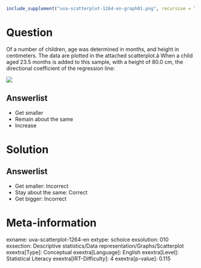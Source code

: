 ```r
include_supplement("uva-scatterplot-1264-en-graph01.png", recursive = TRUE)
```

Question
========

Of a number of children, age was determined in months, and height in centimeters. The data are plotted in the attached scatterplot.â When a child aged 23.5 months is added to this sample, with a height of 80.0 cm, the directional coefficient of the regression line:

![](uva-scatterplot-1264-en-graph01.png)

Answerlist
----------

* Get smaller
* Remain about the same
* Increase

Solution
========

Answerlist
----------

* Get smaller: Incorrect
* Stay about the same: Correct
* Get bigger: Incorrect

Meta-information
================
exname: uva-scatterplot-1264-en
extype: schoice
exsolution: 010
exsection: Descriptive statistics/Data representation/Graphs/Scatterplot
exextra[Type]: Conceptual
exextra[Language]: English
exextra[Level]: Statistical Literacy
exextra[IRT-Difficulty]: 4
exextra[p-value]: 0.115
